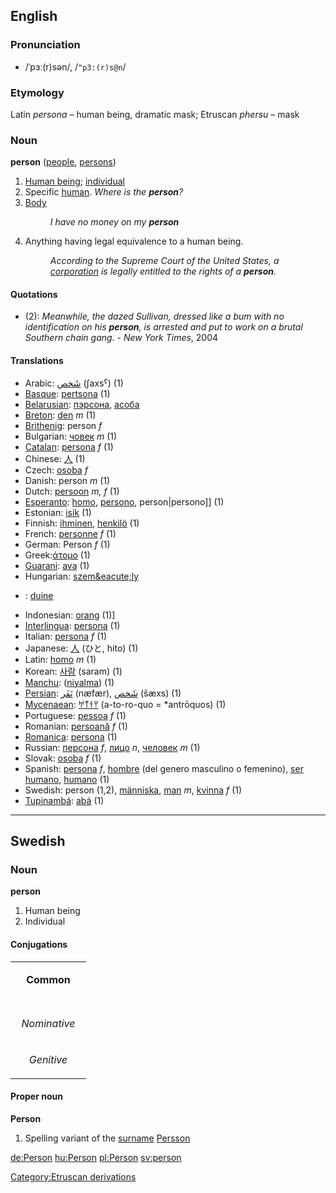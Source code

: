 ==English==
===Pronunciation===
*/ˈpɜː(r)sən/, /<tt>"p3:(r)s@n</tt>/
===Etymology===
Latin ''persona'' &ndash; human being, dramatic mask; Etruscan ''phersu'' &ndash; mask
===Noun===
'''person''' ([[people]], [[persons]])

#[[Human being]]; [[individual]]
#Specific [[human]]. ''Where is the '''person'''?''
#[[Body]] <!-- needs revising; also is this a legal term? -->
#:''I have no money on my '''person'''''
#Anything having legal equivalence to a human being.
#:''According to the Supreme Court of the United States, a [[corporation]] is legally entitled to the rights of a '''person'''.''

====Quotations====
* (2): ''Meanwhile, the dazed Sullivan, dressed like a bum with no identification on his '''person''', is arrested and put to work on a brutal Southern chain gang.''  - ''New York Times'', 2004

====Translations====
*Arabic: [[شخص|شَخص]] (ʃaxsˁ) (1)
*[[Basque]]: [[pertsona]] (1)
*[[Belarusian]]: [[пэрсона]], [[асоба]]
*[[Breton]]: [[den]] ''m'' (1)
*[[Brithenig]]: person ''f''
*Bulgarian: [[човек]] ''m'' (1)
*[[Catalan]]: [[persona]] ''f'' (1)
*Chinese: [[人]] (1)
*Czech: [[osoba]] ''f''
*Danish: person ''m'' (1)
*Dutch: [[persoon]] ''m, f'' (1)
*[[Esperanto]]: [[homo]], [[persono]], {{ReVo}}person|persono]] (1)
*Estonian: [[isik]] (1)
*Finnish: [[ihminen]], [[henkilö]] (1)
*French: [[personne]] ''f'' (1)
*German: Person ''f'' (1)
*Greek:[[άτομο]] (1)
*[[Guarani]]: [[ava]] (1)
*Hungarian: [[szem&eacute;ly]]
*{{ga}}: [[duine]]
*Indonesian: [[orang]] (1)]
*[[Interlingua]]: [[persona]] (1)
*Italian: [[persona]] ''f'' (1)
*Japanese: [[人]] (ひと, hito) (1)
*Latin: [[homo]] ''m'' (1)
*Korean: [[사람]] (saram) (1)
*[[Manchu]]: ([[niyalma]]) (1) <!--is this a transliteration?  If so, it should not be wikified-->
*[[Persian]]:  [[نفر|نَفَر]] (næfær), [[شخص|شَخص]] (šæxs) (1)
*[[Mycenaean]]: [[𐀀𐀵𐀫𐀦]] (a-to-ro-quo = *antrōquos) (1)
*Portuguese: [[pessoa]] ''f'' (1)
*Romanian: [[persoană]] ''f'' (1)
*[[Romanica]]: [[persona]] (1)
*Russian: [[персона]] ''f'', [[лицо]] ''n'', [[человек]] ''m'' (1)
*Slovak: [[osoba#Slovak|osoba]] ''f'' (1)
*Spanish: [[persona]] ''f'', [[hombre]] (del genero masculino o femenino),  [[ser humano]], [[humano]] (1) <!--is "del genero masculino o femenino" part of the translation or does it mean that "hombre" can apply to both a man and a woman?  If the latter, is it really necessary to say this? -->
*Swedish: person (1,2), [[människa]], [[man]] ''m'', [[kvinna]] ''f'' (1)
*[[Tupinambá]]: [[abá]] (1)
----
==Swedish==
===Noun===
'''person'''
#Human being
#Individual
====Conjugations====
{| border=1 cellspacing=0 
| bgcolor=#FFFFF0 colspan=5 align=center | '''Common''' 
|- 
|- bgcolor=#FFFFF0 align=center 
! rowspan=2 | 
| colspan=2 width=105 | ''Singular'' 
| colspan=2 | ''Plural'' 
|- bgcolor=#FFFFF0 align=center 
| width=105 | ''Indefinite'' 
| width=105 | ''Definite'' 
| width=105 | ''Indefinite'' 
|  width=105 | ''Definite'' 
|- align=center 
| width=105 bgcolor=#FFFFF0 | ''Nominative'' 
| [[person]] 
| [[personen]] 
| [[personer]] 
| [[personerna]] 
|- align=center 
| width=105 bgcolor=#FFFFF0 | ''Genitive'' 
| [[persons]] 
| [[personens]] 
| [[personers]] 
| [[personernas]]
|}
====Proper noun====
'''Person'''
#Spelling variant of the [[surname]] [[Persson]]
[[de:Person]]
[[hu:Person]]
[[pl:Person]]
[[sv:person]]
[[Category:Etruscan derivations]]